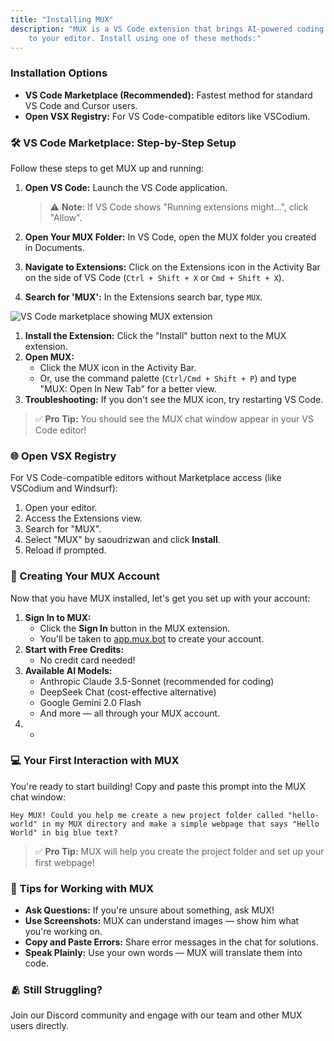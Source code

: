 ```yaml
---
title: "Installing MUX"
description: "MUX is a VS Code extension that brings AI-powered coding assistance directly
    to your editor. Install using one of these methods:"
---
```


### Installation Options

-   **VS Code Marketplace (Recommended):** Fastest method for standard VS Code and Cursor users.
-   **Open VSX Registry:** For VS Code-compatible editors like VSCodium.

### 🛠️ VS Code Marketplace: Step-by-Step Setup

Follow these steps to get MUX up and running:

1.  **Open VS Code:** Launch the VS Code application.

    > ⚠️ **Note:** If VS Code shows "Running extensions might...", click "Allow".

2.  **Open Your MUX Folder:** In VS Code, open the MUX folder you created in Documents.
3.  **Navigate to Extensions:** Click on the Extensions icon in the Activity Bar on the side of VS Code (`Ctrl + Shift + X` or `Cmd + Shift + X`).
4.  **Search for 'MUX':** In the Extensions search bar, type `MUX`.

<Frame caption="VS Code marketplace with MUX extension ready to install">
	<img
		src="https://storage.googleapis.com/mux_public_images/docs/assets/image%20(20).png"
		alt="VS Code marketplace showing MUX extension"
	/>
</Frame>

1. **Install the Extension:** Click the "Install" button next to the MUX extension.
2. **Open MUX:**
    - Click the MUX icon in the Activity Bar.
    - Or, use the command palette (`Ctrl/Cmd + Shift + P`) and type "MUX: Open In New Tab" for a better view.
3. **Troubleshooting:** If you don't see the MUX icon, try restarting VS Code.

> ✅ **Pro Tip:** You should see the MUX chat window appear in your VS Code editor!

### 🌐 Open VSX Registry

For VS Code-compatible editors without Marketplace access (like VSCodium and Windsurf):

1. Open your editor.
2. Access the Extensions view.
3. Search for "MUX".
4. Select "MUX" by saoudrizwan and click **Install**.
5. Reload if prompted.

### 👤 Creating Your MUX Account

Now that you have MUX installed, let's get you set up with your account:

1. **Sign In to MUX:**
    - Click the **Sign In** button in the MUX extension.
    - You'll be taken to [app.mux.bot](https://app.mux.bot) to create your account.
2. **Start with Free Credits:**
    - No credit card needed!
3. **Available AI Models:**
    - Anthropic Claude 3.5-Sonnet (recommended for coding)
    - DeepSeek Chat (cost-effective alternative)
    - Google Gemini 2.0 Flash
    - And more — all through your MUX account.
4.  -

### 💻 Your First Interaction with MUX

You're ready to start building! Copy and paste this prompt into the MUX chat window:

```
Hey MUX! Could you help me create a new project folder called "hello-world" in my MUX directory and make a simple webpage that says "Hello World" in big blue text?
```

> ✅ **Pro Tip:** MUX will help you create the project folder and set up your first webpage!

### 🧩 Tips for Working with MUX

-   **Ask Questions:** If you're unsure about something, ask MUX!
-   **Use Screenshots:** MUX can understand images — show him what you're working on.
-   **Copy and Paste Errors:** Share error messages in the chat for solutions.
-   **Speak Plainly:** Use your own words — MUX will translate them into code.

### 🫂 Still Struggling?

Join our Discord community and engage with our team and other MUX users directly.
